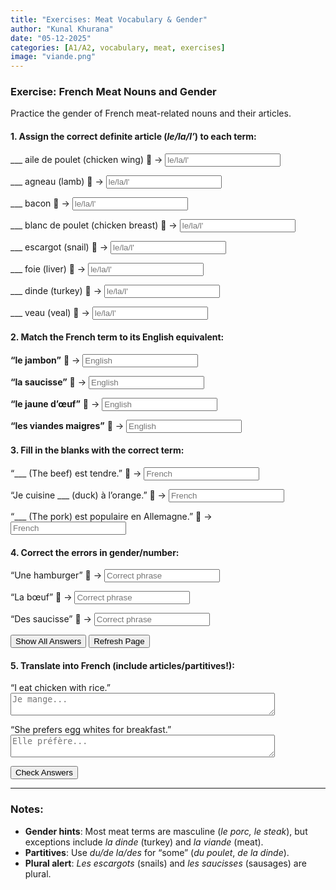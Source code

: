 ```yaml
---
title: "Exercises: Meat Vocabulary & Gender"  
author: "Kunal Khurana"  
date: "05-12-2025"  
categories: [A1/A2, vocabulary, meat, exercises]  
image: "viande.png"  
---
```


::: {.content-visible when-profile="english"}  

### Exercise: French Meat Nouns and Gender  
Practice the gender of French meat-related nouns and their articles.  

#### 1. Assign the correct definite article (*le/la/l'*) to each term:  
___ aile de poulet (chicken wing) 🍗 → <input type="text" placeholder="le/la/l'" oninput="checkAnswer(this, 'l\'')"><span style="margin-left:10px;"></span>  

___ agneau (lamb) 🐑 → <input type="text" placeholder="le/la/l'" oninput="checkAnswer(this, 'l\'')"><span style="margin-left:10px;"></span>  

___ bacon 🥓 → <input type="text" placeholder="le/la/l'" oninput="checkAnswer(this, 'le')"><span style="margin-left:10px;"></span>  

___ blanc de poulet (chicken breast) 🍗 → <input type="text" placeholder="le/la/l'" oninput="checkAnswer(this, 'le')"><span style="margin-left:10px;"></span>  

___ escargot (snail) 🐌 → <input type="text" placeholder="le/la/l'" oninput="checkAnswer(this, 'l\'')"><span style="margin-left:10px;"></span>  

___ foie (liver) 🍖 → <input type="text" placeholder="le/la/l'" oninput="checkAnswer(this, 'le')"><span style="margin-left:10px;"></span>  

___ dinde (turkey) 🦃 → <input type="text" placeholder="le/la/l'" oninput="checkAnswer(this, 'la')"><span style="margin-left:10px;"></span>  

___ veau (veal) 🐄 → <input type="text" placeholder="le/la/l'" oninput="checkAnswer(this, 'le')"><span style="margin-left:10px;"></span>  

#### 2. Match the French term to its English equivalent:  
**"le jambon"** 🍖 → <input type="text" placeholder="English" oninput="checkAnswer(this, 'ham')"><span style="margin-left:10px;"></span>  

**"la saucisse"** 🌭 → <input type="text" placeholder="English" oninput="checkAnswer(this, 'sausage')"><span style="margin-left:10px;"></span>  

**"le jaune d’œuf"** 🥚 → <input type="text" placeholder="English" oninput="checkAnswer(this, 'egg yolk')"><span style="margin-left:10px;"></span>  

**"les viandes maigres"** 🥩 → <input type="text" placeholder="English" oninput="checkAnswer(this, 'lean meats')"><span style="margin-left:10px;"></span>  

#### 3. Fill in the blanks with the correct term:  
"___ (The beef) est tendre." 🥩 → <input type="text" placeholder="French" oninput="checkAnswer(this, 'le bœuf')"><span style="margin-left:10px;"></span>  

"Je cuisine ___ (duck) à l’orange." 🦆 → <input type="text" placeholder="French" oninput="checkAnswer(this, 'le canard')"><span style="margin-left:10px;"></span>  

"___ (The pork) est populaire en Allemagne." 🐖 → <input type="text" placeholder="French" oninput="checkAnswer(this, 'le porc')"><span style="margin-left:10px;"></span>  

#### 4. Correct the errors in gender/number:  
"Une hamburger" 🍔 → <input type="text" placeholder="Correct phrase" oninput="checkAnswer(this, 'un hamburger')"><span style="margin-left:10px;"></span>  

"La bœuf" 🥩 → <input type="text" placeholder="Correct phrase" oninput="checkAnswer(this, 'le bœuf')"><span style="margin-left:10px;"></span>  

"Des saucisse" 🌭 → <input type="text" placeholder="Correct phrase" oninput="checkAnswer(this, 'des saucisses')"><span style="margin-left:10px;"></span>  

<button onclick="showAnswers()">Show All Answers</button>  

<script>  
function showAnswers() {  
    document.querySelectorAll('input[type="text"]').forEach(input => {  
        const correct = input.getAttribute('oninput').match(/'([^']+)'/)[1];  
        input.value = correct;  
        const feedback = input.nextElementSibling;  
        feedback.textContent = "✓ Correct!";  
        feedback.style.color = "green";  
    });  
}  

function refreshPage() {  
    location.reload();  
}  
</script>  

<button onclick="refreshPage()">Refresh Page</button>



#### 5. Translate into French (include articles/partitives!):  
"I eat chicken with rice."  
<textarea placeholder="Je mange..." rows="2" cols="50" oninput="checkTranslation(this, 'Je mange du poulet avec du riz')"></textarea><span style="margin-left:10px;"></span>  

"She prefers egg whites for breakfast."  
<textarea placeholder="Elle préfère..." rows="2" cols="50" oninput="checkTranslation(this, 'Elle préfère les blancs d’œufs pour le petit-déjeuner')"></textarea><span style="margin-left:10px;"></span>  

<button onclick="checkAllAnswers()">Check Answers</button>  

<script>  
function checkAnswer(input, correctAnswer) {  
    const feedback = input.nextElementSibling;  
    if (input.value.trim().toLowerCase() === correctAnswer.toLowerCase()) {  
        feedback.textContent = "✓ Correct!";  
        feedback.style.color = "green";  
    } else if (input.value.trim()) {  
        feedback.textContent = "✗ Try again!";  
        feedback.style.color = "red";  
    }  
}  

function checkAllAnswers() {  
    document.querySelectorAll('input[type="text"]').forEach(input => {  
        const correct = input.getAttribute('oninput').match(/'([^']+)'/)[1];  
        checkAnswer(input, correct);  
    });  

    document.querySelectorAll('textarea').forEach(textarea => {  
        const correct = textarea.getAttribute('oninput').match(/'([^']+)'/)[1];  
        checkTranslation(textarea, correct);  
    });  
}  

function checkTranslation(textarea, correctAnswer) {  
    const feedback = textarea.nextElementSibling;  
    if (textarea.value.trim().toLowerCase() === correctAnswer.toLowerCase()) {  
        feedback.textContent = "✓ Correct!";  
        feedback.style.color = "green";  
    } else if (textarea.value.trim()) {  
        feedback.textContent = "✗ Try again!";  
        feedback.style.color = "red";  
    }  
}  
</script>  

---

### Notes:  
- **Gender hints**: Most meat terms are masculine (*le porc, le steak*), but exceptions include *la dinde* (turkey) and *la viande* (meat).  
- **Partitives**: Use *du/de la/des* for "some" (*du poulet*, *de la dinde*).  
- **Plural alert**: *Les escargots* (snails) and *les saucisses* (sausages) are plural.  


:::  
